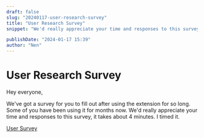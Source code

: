 ```yaml
---
draft: false
slug: "20240117-user-research-survey"
title: "User Research Survey"
snippet: "We'd really appreciate your time and responses to this survey, it takes about 4 minutes"

publishDate: "2024-01-17 15:39"
author: "Nen"
---
```


# User Research Survey

Hey everyone,

We've got a survey for you to fill out after using the extension for so long. 
Some of you have been using it for months now. 
We'd really appreciate your time and responses to this survey, it takes about 4 minutes. 
I timed it.

<div class="w-full flex justify-center">
    <a href="https://forms.gle/A6gyMEuC8isXjXaL7">
        <div>
            User Survey
        </div>
    </a>
</div>